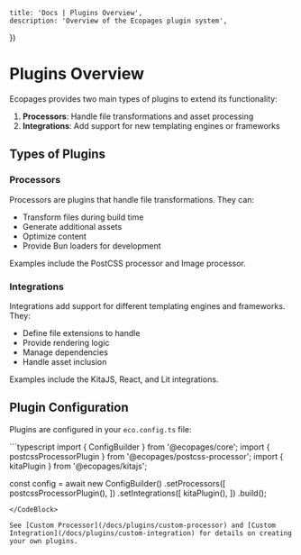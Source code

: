 

    title: 'Docs | Plugins Overview',
    description: 'Overview of the Ecopages plugin system',
})

# Plugins Overview

Ecopages provides two main types of plugins to extend its functionality:

1. **Processors**: Handle file transformations and asset processing
2. **Integrations**: Add support for new templating engines or frameworks

## Types of Plugins

### Processors
Processors are plugins that handle file transformations. They can:
- Transform files during build time
- Generate additional assets
- Optimize content
- Provide Bun loaders for development

Examples include the PostCSS processor and Image processor.

### Integrations
Integrations add support for different templating engines and frameworks. They:
- Define file extensions to handle
- Provide rendering logic
- Manage dependencies
- Handle asset inclusion

Examples include the KitaJS, React, and Lit integrations.

## Plugin Configuration

Plugins are configured in your `eco.config.ts` file:

<CodeBlock>
```typescript
import { ConfigBuilder } from '@ecopages/core';
import { postcssProcessorPlugin } from '@ecopages/postcss-processor';
import { kitaPlugin } from '@ecopages/kitajs';

const config = await new ConfigBuilder()
  .setProcessors([
    postcssProcessorPlugin(),
  ])
  .setIntegrations([
    kitaPlugin(),
  ])
  .build();
```
</CodeBlock>

See [Custom Processor](/docs/plugins/custom-processor) and [Custom Integration](/docs/plugins/custom-integration) for details on creating your own plugins.
